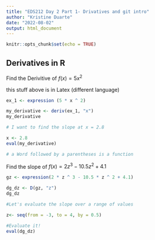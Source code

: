 ```yaml
---
title: "EDS212 Day 2 Part 1- Drivatives and git intro"
author: "Kristine Duarte"
date: "2022-08-02"
output: html_document
---
```


```r
knitr::opts_chunk$set(echo = TRUE)
```

## Derivatives in R

Find the Derivitive of $f(x) = 5x^2$

this stuff above is in Latex (different language)

```r
ex_1 <- expression (5 * x ^ 2)

my_derivative <- deriv(ex_1, "x")
my_derivative

# I want to find the slope at x = 2.8

x <- 2.8
eval(my_derivative)

# a Word followed by a parentheses is a function
```
Find the slope of $f(x) = 2z^3-10.5z^2+4.1$

```r
gz <- expression(2 * z ^ 3 - 10.5 * z ^ 2 + 4.1)

dg_dz <- D(gz, "z")
dg_dz

#Let's evaluate the slope over a range of values

z<- seq(from = -3, to = 4, by = 0.5)

#Evaluate it!
eval(dg_dz)

```

